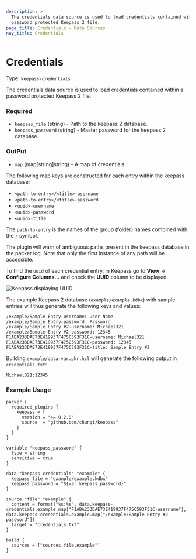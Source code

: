 ```yaml
---
description: >
  The credentials data source is used to load credentials contained within a
  password protected Keepass 2 file.
page_title: Credentials - Data Sources
nav_title: Credentials
---
```


# Credentials

Type: `keepass-credentials`

The credentials data source is used to load credentials contained within a
password protected Keepass 2 file.

### Required

- `keepass_file` (string) - Path to the keepass 2 database.
- `keepass_password` (string) - Master password for the keepass 2 database.

### OutPut

- `map` (map[string]string) - A map of credentials. 

The following map keys are constructed for each entry within the keepass
database:

* `<path-to-entry>/<title>-username`
* `<path-to-entry>/<title>-password`
* `<uuid>-username`
* `<uuid>-password`
* `<uuid>-title`

The `path-to-entry` is the names of the group (folder) names combined with the
`/` symbol.

The plugin will warn of ambiguous paths present in the keepass database in the
packer log. Note that only the first instance of any path will be accessible.

To find the `uuid` of each credential entry, in Keepass go to **View** ->
**Configure Columns...** and check the **UUID** column to be displayed.

![Keepass displaying UUID](/docs/datasources/keepass-uuid.png)

The example Keepass 2 database (`example/example.kdbx`) with sample entries will
thus generate the following keys and values:

```
/example/Sample Entry-username: User Name
/example/Sample Entry-password: Password
/example/Sample Entry #2-username: Michael321
/example/Sample Entry #2-password: 12345
F1ABA233DAE73E419937F475C593F31C-username: Michael321
F1ABA233DAE73E419937F475C593F31C-password: 12345
F1ABA233DAE73E419937F475C593F31C-title: Sample Entry #2
```

Building `example/data-var.pkr.hcl` will generate the following output in
`credentials.txt`:

```
Michael321:12345
```

### Example Usage

```hcl
packer {
  required_plugins {
    keepass = {
      version = ">= 0.2.0"
      source  = "github.com/chunqi/keepass"
    }
  }
}

variable "keepass_password" {
  type = string
  sensitive = true
}

data "keepass-credentials" "example" {
  keepass_file = "example/example.kdbx"
  keepass_password = "${var.keepass_password}"
}

source "file" "example" {
  content = format("%s:%s", data.keepass-credentials.example.map["F1ABA233DAE73E419937F475C593F31C-username"], data.keepass-credentials.example.map["/example/Sample Entry #2-password"])
  target = "credentials.txt"
}

build {
  sources = ["sources.file.example"]
}
```
